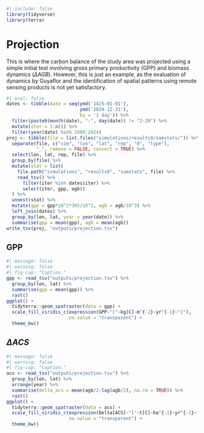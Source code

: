 ```r
#| include: false
library(tidyverse)
library(terra)
```

# Projection {.unnumbered}

This is where the carbon balance of the study area was projected using a simple initial test involving gross primary productivity (GPP) and biomass dynamics ($\Delta AGB$). However, this is just an example, as the evaluation of dynamics by Guyaflor and the identification of spatial patterns using remote sensing products is not yet satisfactory.

```r
#| eval: false
dates <- tibble(date = seq(ymd('1425-01-01'),
                           ymd('2024-12-31'),
                           by = '1 day')) %>% 
  filter(paste0(month(date), "-", day(date)) != "2-29") %>% 
  mutate(iter = 1:n()) %>% 
  filter(year(date) %in% 1980:2024)
proj <- tibble(file = list.files("simulations/results0/sumstats/")) %>% 
  separate(file, c("sim", "lon", "lat", "rep", "0", "type"),
           "_", remove = FALSE, convert = TRUE) %>% 
  select(lon, lat, rep, file) %>% 
  group_by(file) %>% 
  mutate(stat = list(
    file.path("simulations", "results0", "sumstats", file) %>% 
    read_tsv() %>% 
      filter(iter %in% dates$iter) %>% 
      select(iter, gpp, agb))
  ) %>% 
  unnest(stat) %>% 
  mutate(gpp = gpp*10^2*365/10^3, agb = agb/10^3) %>% 
  left_join(dates) %>% 
  group_by(lon, lat, year = year(date)) %>% 
  summarise(gpp = mean(gpp), agb = mean(agb))
write_tsv(proj, "outputs/projection.tsv")
```

## GPP

```r
#| message: false
#| warning: false
#| fig-cap: "Caption."
gpp <- read_tsv("outputs/projection.tsv") %>% 
  group_by(lon, lat) %>% 
  summarise(gpp = mean(gpp)) %>% 
  rast()
ggplot() +
  tidyterra::geom_spatraster(data = gpp) +
  scale_fill_viridis_c(expression(GPP~"["~kg[C]~m^{-2}~yr^{-1}~"]"),
                       na.value = "transparent") +
  theme_bw() 
```

## $\Delta ACS$

```r
#| message: false
#| warning: false
#| fig-cap: "Caption."
acs <- read_tsv("outputs/projection.tsv") %>% 
  group_by(lon, lat) %>% 
  arrange(year) %>% 
  summarise(delta_acs = mean(agb/2-lag(agb/2), na.rm = TRUE)) %>% 
  rast()
ggplot() +
  tidyterra::geom_spatraster(data = acs) +
  scale_fill_viridis_c(expression(Delta[ACS]~"["~t[C]~ha^{-1}~yr^{-1}~"]"),
                       na.value = "transparent") +
  theme_bw() 
```
